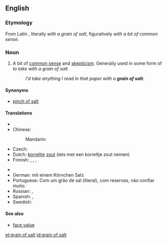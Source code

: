 ==English==
{{wikipedia}}
===Etymology===
From Latin {{term|cum grano salis}}, literally ''with a grain of salt'', figuratively ''with a bit of common sense''.

===Noun===
{{en-noun|sg=[[grain]] of [[salt]]|-}}

# {{idiomatic}} A bit of [[common sense]] and [[skepticism]].  Generally used in some form of ''to take with a grain of salt.''
#: ''I'd take anything I read in that paper with a '''grain of salt'''.''

====Synonyms====
* [[pinch of salt]]

====Translations====
{{trans-top|with common sense and skepticism}}
* {{trreq|Catalan}}
* Chinese:
*: Mandarin: {{qualifier|to take with a grain of salt; not to be believed literally}} {{t|cmn|不可全信|tr=bùkěquánxìn|sc=Hani}}
* Czech: {{t|cs|rezerva|f}}
* Dutch: [[korrel]]tje [[zout]] (iets met een korreltje zout nemen)
* Finnish: {{t|fi|varauksin}}, {{t|fi|varauksellisesti}}, {{t|fi|varauksella}},  {{t-|fi|varovasti}}
{{trans-mid}}
* {{trreq|Georgian}}
* German: mit einem Körnchen Salz
* Portuguese: Com um grão de sal (literal), com reservas, não confiar muito.
* Russian: {{qualifier|adverb}} {{t|ru|скептически|tr=skeptíčeski}}, {{qualifier|adverb}} {{t|ru|недоверчиво|tr=nedovérčivo}}
* Spanish: {{t-|es|reservas|f|p}}, {{t-|es|dudas|f|p}}
* Swedish: {{t|sv|en nypa salt}}
{{trans-bottom}}

====See also====
* [[face value]]

[[et:grain of salt]]
[[id:grain of salt]]